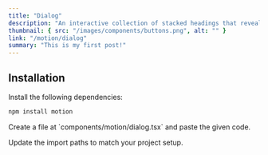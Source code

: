 ```yaml
---
title: "Dialog"
description: "An interactive collection of stacked headings that reveal individual content sections with a click."
thumbnail: { src: "/images/components/buttons.png", alt: "" }
link: "/motion/dialog"
summary: "This is my first post!"
---
```


<ComponentPreview name="dialog-demo" />

## Installation

<Steps>
<Step>
Install the following dependencies:
</Step>

```bash 
npm install motion
```

<Step>
    Create a file at `components/motion/dialog.tsx` and paste the given code.
</Step>

<CollapsibleSource name="dialog" />

<Step>Update the import paths to match your project setup.</Step>

</Steps>

